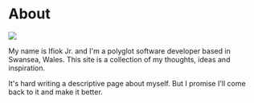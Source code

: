 

# About

![](/me.jpg)

My name is Ifiok Jr. and I'm a polyglot software developer based in Swansea, Wales. This site is a collection of my thoughts, ideas and inspiration.

It's hard writing a descriptive page about myself. But I promise I'll come back to it and make it better.
